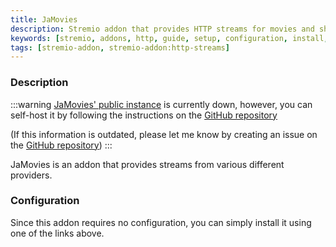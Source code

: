 ```yaml
---
title: JaMovies
description: Stremio addon that provides HTTP streams for movies and shows. 
keywords: [stremio, addons, http, guide, setup, configuration, install, link]
tags: [stremio-addon, stremio-addon:http-streams]
---
```


<StremioAddonButtons id="jamovies" manifest="https://eja-addon.vercel.app/manifest.json" source="https://github.com/ejatapibeda/JaMovies/"/> 

<h3>Description</h3>

:::warning
[JaMovies' public instance](https://eja-addon.vercel.app/) is currently down, however, you can self-host it by following the instructions on the [GitHub repository](https://github.com/ejatapibeda/JaMovies?tab=readme-ov-file#self-hosting-on-vercel)

(If this information is outdated, please let me know by creating an issue on the [GitHub repository](https://github.com/Viren070/guides))
:::

JaMovies is an addon that provides streams from various different providers.

<h3>Configuration</h3>

Since this addon requires no configuration, you can simply install it using one of the links above.
